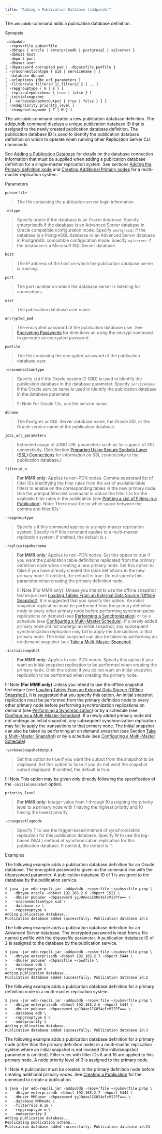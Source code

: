 ```yaml
---
title: "Adding a Publication Database (addpubdb)"
---
```


<div id="add_pub_database" class="registered_link"></div>

The `addpubdb` command adds a publication database definition.

Synopsis

```text
-addpubdb
  -repsvrfile pubsvrfile
  -dbtype { oracle | enterprisedb | postgresql | sqlserver }
  -dbhost host
  -dbport port
  -dbuser user
{ -dbpassword encrypted_pwd | -dbpassfile pwdfile }
[ -oraconnectiontype { sid | servicename } ]
  -database dbname
[ -urloptions jdbc_url_parameters ]
[ -filterrule filterid_1[,filterid_2 ] ...]
[ -repgrouptype { m | s } ]
[ -replicatepubschema { true | false } ]
[ -initialsnapshot
  [ -verboseSnapshotOutput { true | false } ] ]
[ -nodepriority priority_level ]
[ -changesetlogmode { T | W } ]
```

The `addpubdb` command creates a new publication database definition. The addpubdb command displays a unique publication database ID that is assigned to the newly created publication database definition. The publication database ID is used to identify the publication database definition on which to operate when running other Replication Server CLI commands.

See [Adding a Publication Database](../../05_smr_operation/02_creating_publication/02_adding_pub_database/#adding_pub_database) for details on the database connection information that must be supplied when adding a publication database definition for a single-master replication system. See sections [Adding the Primary definition node](../../06_mmr_operation/02_creating_publication_mmr/#adding_pdn) and [Creating Additional Primary nodes](../../06_mmr_operation/03_creating_primary_nodes/#creating_primary_nodes) for a multi-master replication system.

Parameters

`pubsvrfile`

> The file containing the publication server login information.

`-dbtype`

> Specify oracle if the database is an Oracle database. Specify enterprisedb if the database is an Advanced Server database in Oracle compatible configuration mode. Specify `postgresql` if the database is a PostgreSQL database or an Advanced Server database in PostgreSQL compatible configuration mode. Specify `sqlserver` if the database is a Microsoft SQL Server database.

`host`

> The IP address of the host on which the publication database server is running.

`port`

> The port number on which the database server is listening for connections.

`user`

> The publication database user name.

`encrypted_pwd`

> The encrypted password of the publication database user. See [Encrypting Passwords](04_encrypt_password/#encrypt_password) for directions on using the encrypt command to generate an encrypted password.

`pwdfile`

> The file containing the encrypted password of the publication database user.

`-oraconnectiontype`

> Specify `sid` if the Oracle system ID (SID) is used to identify the publication database in the database parameter. Specify `servicename` if the Oracle service name is used to identify the publication database in the database parameter.
>
> !!! Note
>     For Oracle 12c, use the service name.

`dbname`

> The Postgres or SQL Server database name, the Oracle SID, or the Oracle service name of the publication database.

`jdbc_url_parameters`

> Extended usage of JDBC URL parameters such as for support of SSL connectivity. (See Section [Preparing Using Secure Sockets Layer (SSL) Connections](../../07_common_operations/11_using_ssl_connections/#using_ssl_connections)  for information on SSL connectivity to the publication database.)

`filterid_n`

> **For MMR only:** Applies to non-PDN nodes. Comma-separated list of filter IDs identifying the filter rules from the set of available table filters to enable on the corresponding tables in the new primary node. Use the printpubfilterslist command to obtain the filter IDs for the available filter rules in the publication (see [Printing a List of Filters in a Publication](17_print_publications_filters_list/#print_publications_filters_list)). Note: There must be no white space between the comma and filter IDs.'

`-repgrouptype`

> Specify s if this command applies to a single-master replication system. Specify m if this command applies to a multi-master replication system. If omitted, the default is ``s``.

`-replicatepubschema`

> **For MMR only:** Applies to non-PDN nodes. Set this option to true if you want the publication table definitions replicated from the primary definition node when creating a new primary node. Set this option to false if you have already created the table definitions in the new primary node. If omitted, the default is true. Do not specify this parameter when creating the primary definition node.
>
> !!! Note
>     (For MMR only): Unless you intend to use the offline snapshot technique (see [Loading Tables From an External Data Source (Offline Snapshot)](../../07_common_operations/09_offline_snapshot/#offline_snapshot), it is suggested that you specify this option. An initial snapshot replication must be performed from the primary definition node to every other primary node before performing synchronization replications on demand (see [Performing a Synchronization](42_perform_synchronization/#perform_synchronization)) or by a schedule (see [Configuring a Multi-Master Schedule](44_configure_mmr_schedule/#configure_mmr_schedule)). If a newly added primary node did not undergo an initial snapshot, any subsequent synchronization replication may fail to apply the transactions to that primary node. The initial snapshot can also be taken by performing an on demand snapshot (see [Take a Multi-Master Snapshot](41_taking_mmr_snapshot/#taking_mmr_snapshot)).

`-initialsnapshot`

> **For MMR only:** Applies to non-PDN nodes. Specify this option if you want an initial snapshot replication to be performed when creating the primary node. Omit this option if you do not want an initial snapshot replication to be performed when creating the primary node.

!!! Note
    **(For MMR only)** Unless you intend to use the offline snapshot technique (see [Loading Tables From an External Data Source (Offline Snapshot)](../../07_common_operations/09_offline_snapshot/#offline_snapshot)), it is suggested that you specify this option. An initial snapshot replication must be performed from the primary definition node to every other primary node before performing synchronization replications on demand (see [Performing a Synchronization](42_perform_synchronization/#perform_synchronization)) or by a schedule (see [Configuring a Multi-Master Schedule](44_configure_mmr_schedule/#configure_mmr_schedule)). If a newly added primary node did not undergo an initial snapshot, any subsequent synchronization replication may fail to apply the transactions to that primary node. The initial snapshot can also be taken by performing an on demand snapshot (see Section [Take a Multi-Master Snapshot](41_taking_mmr_snapshot/#taking_mmr_snapshot)) or by a schedule (see [Configuring a Multi-Master Schedule](44_configure_mmr_schedule/#configure_mmr_schedule)).

`-verboseSnapshotOutput`

> Set this option to true if you want the output from the snapshot to be displayed. Set this option to false if you do not want the snapshot output displayed. If omitted, the default is true.

!!! Note
    This option may be given only directly following the specification of the `-initialsnapshot` option.

`priority_level`

> **For MMR only:** Integer value from 1 through 10 assigning the priority level to a primary node with 1 having the highest priority and 10 having the lowest priority.

`-changesetlogmode`

> Specify T to use the trigger-based method of synchronization replication for this publication database. Specify W to use the log-based (WAL) method of synchronization replication for this publication database. If omitted, the default is T.

Examples

The following example adds a publication database definition for an Oracle database. The encrypted password is given on the command line with the dbpassword parameter. A publication database ID of 1 is assigned to the database by the publication service.

```text
$ java -jar edb-repcli.jar -addpubdb -repsvrfile ~/pubsvrfile.prop \
>   -dbtype oracle -dbhost 192.168.2.6 -dbport 1521 \
>   -dbuser pubuser -dbpassword ygJ9AxoJEX854elcVIJPTw== \
>   -oraconnectiontype sid \
>   -database xe \
>   -repgrouptype s
Adding publication database...
Publication database added successfully. Publication database id:1
```

The following example adds a publication database definition for an Advanced Server database. The encrypted password is read from a file named pwdfile with the dbpassfile parameter. A publication database ID of 2 is assigned to the database by the publication service.

```text
$ java -jar edb-repcli.jar -addpubdb -repsvrfile ~/pubsvrfile.prop \
>   -dbtype enterprisedb -dbhost 192.168.2.7 -dbport 5444 \
>   -dbuser pubuser -dbpassfile ~/pwdfile \
>   -database edb \
>   -repgrouptype s
Adding publication database...
Publication database added successfully. Publication database id:2
```

The following example adds a publication database definition for a primary definition node in a multi-master replication system.

```text
$ java -jar edb-repcli.jar -addpubdb -repsvrfile ~/pubsvrfile.prop \
>   -dbtype enterprisedb -dbhost 192.168.2.6 -dbport 5444 \
>   -dbuser pubuser -dbpassword ygJ9AxoJEX854elcVIJPTw== \
>   -database edb \
>   -repgrouptype m \
>   -nodepriority 1
Adding publication database...
Publication database added successfully. Publication database id:3
```

The following example adds a publication database definition for a primary node (other than the primary definition node) in a multi-master replication system where an initial snapshot is not invoked (the initialsnapshot parameter is omitted). Filter rules with filter IDs 8 and 16 are applied to this primary node. A node priority level of 3 is assigned to the primary node.

!!! Note
    A publication must be created in the primary definition node before creating additional primary nodes. See [Creating a Publication](14_creating_publication_cli/#creating_publication_cli) for the command to create a publication.

```text
$ java -jar edb-repcli.jar -addpubdb -repsvrfile ~/pubsvrfile.prop \
>   -dbtype enterprisedb -dbhost 192.168.2.7 -dbport 5444 \
>   -dbuser MMRuser -dbpassword ygJ9AxoJEX854elcVIJPTw== \
>   -database MMRnode \
>   -filterrule 8,16 \
>   -repgrouptype m \
>   -nodepriority 3
Adding publication database...
Replicating publication schema...
Publication database added successfully. Publication database id:24
```
